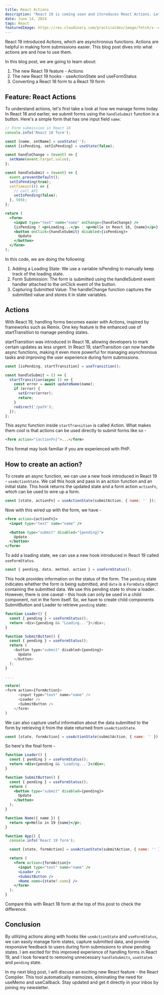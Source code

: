 ```yaml
---
title: React Actions
description: "React 19 is coming soon and itnroduces React Actions. Let's understand React 19"
date: June 14, 2024
tags: React
featuredImage: https://res.cloudinary.com/practicaldev/image/fetch/s--oFVRp25C--/c_imagga_scale,f_auto,fl_progressive,h_420,q_auto,w_1000/https://dev-to-uploads.s3.amazonaws.com/uploads/articles/cknsnhz1jz76a0murlv2.jpg
---
```


React 19 introduced Actions, which are asynchronous functions. Actions are helpful in making form submissions easier. This blog post dives into what actions are and how to use them.

In this blog post, we are going to learn about:

1. The new React 19 feature - Actions
1. The new React 19 hooks - useActionState and useFormStatus
1. Converting a React 18 form to a React 19 form

## Feature: React Actions

To understand actions, let's first take a look at how we manage forms today. In React 18 and earlier, we submit forms using the `handleSubmit` function in a button. Here's a simple form that has one input field `name`:

```jsx
// Form submission in React 18
console.info('React 18 form');

const [name, setName] = useState('');
const [isPending, setIsPending] = useState(false);

const handleChange = (event) => {
  setName(event.target.value);
};

const handleSubmit = (event) => {
  event.preventDefault();
  setIsPending(true);
  setTimeout(() => {
    // call API
    setIsPending(false);
  }, 500);
};

return (
  <form>
    <input type="text" name="name" onChange={handleChange} />
    {isPending ? <p>Loading...</p> : <p>Hello in React 18, {name}</p>}
    <button onClick={handleSubmit} disabled={isPending}>
      Update
    </button>
  </form>
);
```

In this code, we are doing the following:

1. Adding a Loading State: We use a variable isPending to manually keep track of the loading state.
1. Form Submission: The form is submitted using the handleSubmit event handler attached to the onClick event of the button.
1. Capturing Submitted Value: The handleChange function captures the submitted value and stores it in state variables.

## Actions

With React 19, handling forms becomes easier with Actions, inspired by frameworks such as Remix. One key feature is the enhanced use of startTransition to manage pending states.

startTransition was introduced in React 18, allowing developers to mark certain updates as less urgent. In React 19, startTransition can now handle async functions, making it even more powerful for managing asynchronous tasks and improving the user experience during form submissions.

```js
const [isPending, startTransition] = useTransition();

const handleSubmit = () => {
  startTransition(async () => {
    const error = await updateName(name);
    if (error) {
      setError(error);
      return;
    }
    redirect('/path');
  });
};
```

This async function inside `startTransition` is called Action. What makes them cool is that actions can be used directly to submit forms like so -

```html
<form action="{actionFn}">...</form>
```

This format may look familiar if you are experienced with PHP.

## How to create an action?

To create an async function, we can use a new hook introduced in React 19 - `useActionState`. We call this hook and pass in an action function and an initial state. This hook returns the updated state and a form action `actionFn`, which can be used to wire up a form.

```js
const [state, actionFn] = useActionState(submitAction, { name: '' });
```

Now with this wired up with the form, we have -

```jsx
<form action={actionFn}>
  <input type="text" name="name" />

  <button type="submit" disabled="{pending}">
    Update
  </button>
</form>
```

To add a loading state, we can use a new hook introduced in React 19 called `useFormStatus`.

```js
const { pending, data, method, action } = useFormStatus();
```

This hook provides information on the status of the form. The `pending` state indicates whether the form is being submitted, and `data` is a `FormData` object containing the submitted data. We use this pending state to show a loader. However, there is one caveat - this hook can only be used in a child component, not in the form itself. So, we have to create child components SubmitButton and Loader to retrieve `pending` state:

```js
function Loader() {
  const { pending } = useFormStatus();
  return <div>{pending && "Loading..."}</div>;
}

function SubmitButton() {
  const { pending } = useFormStatus();
  return (
    <button type="submit" disabled={pending}>
      Update
    </button>
  );
}

....

return(
<form action={formAction}>
      <input type="text" name="name" />
      <Loader />
      <SubmitButton />
    </form>
)
```

We can also capture useful information about the data submitted to the form by retrieving it from the state returned from `useActionState`.

```js
const [state, formAction] = useActionState(submitAction, { name: '' });
```

So here's the final form -

```jsx
function Loader() {
  const { pending } = useFormStatus();
  return <div>{pending && 'Loading...'}</div>;
}

function SubmitButton() {
  const { pending } = useFormStatus();
  return (
    <button type="submit" disabled={pending}>
      Update
    </button>
  );
}

function Name({ name }) {
  return <p>Hello in 19 {name}</p>;
}

function App() {
  console.info('React 19 form');

  const [state, formAction] = useActionState(submitAction, { name: '' });

  return (
    <form action={formAction}>
      <input type="text" name="name" />
      <Loader />
      <SubmitButton />
      <Name name={state?.name} />
    </form>
  );
}
```

Compare this with React 18 form at the top of this post to check the difference.

## Conclusion

By utilizing actions along with hooks like `useActionState` and `useFormStatus`, we can easily manage form states, capture submitted data, and provide responsive feedback to users during form submissions to show pending states. I am excited for this improved experience of handling forms in React 19, and I look forward to removing unnecessary `handleSubmits`, `useState`s and `pending` state.

In my next blog post, I will discuss an exciting new React feature - the React Compiler. This tool automatically memoizes, eliminating the need for useMemo and useCallback. Stay updated and get it directly in your inbox by joining my newsletter.
